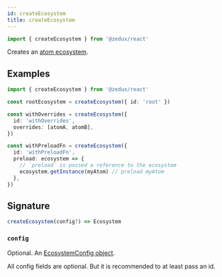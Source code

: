 ```yaml
---
id: createEcosystem
title: createEcosystem
---
```


```ts
import { createEcosystem } from '@zedux/react'
```

Creates an [atom ecosystem](../classes/Ecosystem).

## Examples

```ts
import { createEcosystem } from '@zedux/react'

const rootEcosystem = createEcosystem({ id: 'root' })

const withOverrides = createEcosystem({
  id: 'withOverrides',
  overrides: [atomA, atomB],
})

const withPreloadFn = createEcosystem({
  id: 'withPreloadFn',
  preload: ecosystem => {
    // `preload` is passed a reference to the ecosystem
    ecosystem.getInstance(myAtom) // preload myAtom
  },
})
```

## Signature

```ts
createEcosystem(config?) => Ecosystem
```

### `config`

Optional. An [EcosystemConfig object](../types/EcosystemConfig).

All config fields are optional. But it is recommended to at least pass an id.
